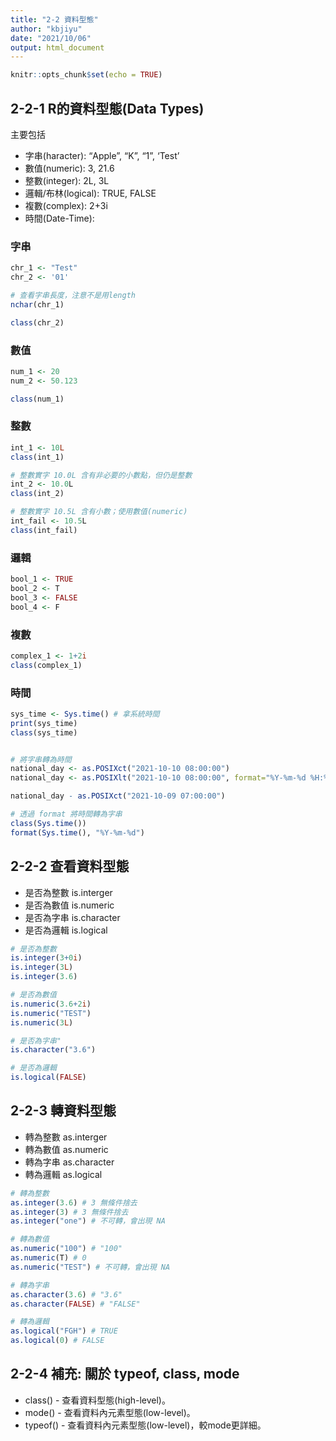 ```yaml
---
title: "2-2 資料型態"
author: "kbjiyu"
date: "2021/10/06"
output: html_document
---
```


```r
knitr::opts_chunk$set(echo = TRUE)
```

## 2-2-1 R的資料型態(Data Types)

主要包括 

- 字串(haracter): "Apple", "K", "1", 'Test'
- 數值(numeric): 3, 21.6
- 整數(integer): 2L, 3L
- 邏輯/布林(logical): TRUE, FALSE
- 複數(complex): 2+3i
- 時間(Date-Time): 

### 字串
```r
chr_1 <- "Test"
chr_2 <- '01'

# 查看字串長度，注意不是用length
nchar(chr_1)

class(chr_2)
```

### 數值
```r
num_1 <- 20
num_2 <- 50.123

class(num_1)
```

### 整數
```r
int_1 <- 10L
class(int_1)

# 整數實字 10.0L 含有非必要的小數點，但仍是整數
int_2 <- 10.0L
class(int_2)

# 整數實字 10.5L 含有小數；使用數值(numeric)
int_fail <- 10.5L
class(int_fail)

```

### 邏輯
```r
bool_1 <- TRUE
bool_2 <- T
bool_3 <- FALSE
bool_4 <- F

```

### 複數

```r
complex_1 <- 1+2i
class(complex_1)
```

### 時間

```r
sys_time <- Sys.time() # 拿系統時間
print(sys_time)
class(sys_time)


# 將字串轉為時間
national_day <- as.POSIXct("2021-10-10 08:00:00")
national_day <- as.POSIXlt("2021-10-10 08:00:00", format="%Y-%m-%d %H:%M:%S")

national_day - as.POSIXct("2021-10-09 07:00:00")

# 透過 format 將時間轉為字串
class(Sys.time())
format(Sys.time(), "%Y-%m-%d")
```

## 2-2-2 查看資料型態

- 是否為整數 is.interger
- 是否為數值 is.numeric
- 是否為字串 is.character
- 是否為邏輯 is.logical

```r

# 是否為整數
is.integer(3+0i)
is.integer(3L)
is.integer(3.6)

# 是否為數值
is.numeric(3.6+2i)
is.numeric("TEST")
is.numeric(3L)

# 是否為字串"
is.character("3.6")

# 是否為邏輯
is.logical(FALSE)

```
## 2-2-3 轉資料型態

- 轉為整數 as.interger
- 轉為數值 as.numeric
- 轉為字串 as.character
- 轉為邏輯 as.logical

```r

# 轉為整數
as.integer(3.6) # 3 無條件捨去
as.integer(3) # 3 無條件捨去
as.integer("one") # 不可轉，會出現 NA

# 轉為數值
as.numeric("100") # "100"
as.numeric(T) # 0
as.numeric("TEST") # 不可轉，會出現 NA

# 轉為字串
as.character(3.6) # "3.6"
as.character(FALSE) # "FALSE"

# 轉為邏輯
as.logical("FGH") # TRUE
as.logical(0) # FALSE

```
## 2-2-4 補充: 關於 typeof, class, mode

- class() - 查看資料型態(high-level)。
- mode() - 查看資料內元素型態(low-level)。
- typeof() - 查看資料內元素型態(low-level)，較mode更詳細。